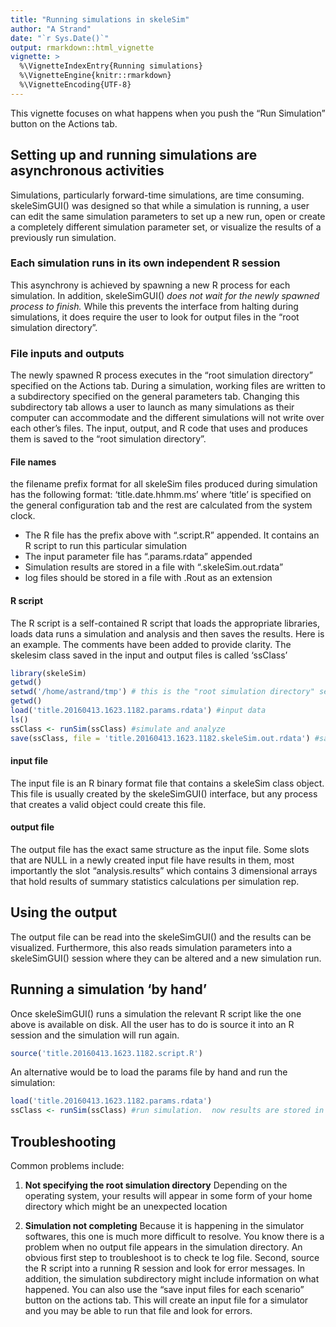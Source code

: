 ```yaml
---
title: "Running simulations in skeleSim"
author: "A Strand"
date: "`r Sys.Date()`"
output: rmarkdown::html_vignette
vignette: >
  %\VignetteIndexEntry{Running simulations}
  %\VignetteEngine{knitr::rmarkdown}
  %\VignetteEncoding{UTF-8}
---
```


This vignette focuses on what happens when you push the "Run Simulation" button on the Actions tab.

## Setting up and running simulations are asynchronous activities

Simulations, particularly forward-time simulations, are time consuming.  skeleSimGUI() was designed so that while a simulation is running, a user can edit the same simulation parameters to set up a new run, open or create a completely different simulation parameter set, or visualize the results of a previously run simulation.

### Each simulation runs in its own independent R session

This asynchrony is achieved by spawning a new R process for each simulation.  In addition, skeleSimGUI() *does not wait for the newly spawned process to finish.*  While this prevents the interface from halting during simulations, it does require the user to look for output files in the "root simulation directory".

### File inputs and outputs
The newly spawned R process executes in the "root simulation directory" specified on the Actions tab.  During a simulation, working files are written to a subdirectory specified on the general parameters tab.  Changing this subdirectory tab allows a user to launch as many simulations as their computer can accommodate and the different simulations will not write over each other's files.  The input, output, and R code that uses and produces them is saved to the "root simulation directory".

#### File names

the filename prefix format for all skeleSim files produced during simulation has the following format:
'title.date.hhmm.ms'  where 'title' is specified on the general configuration tab and the rest are calculated from the system clock.

  * The R file has the prefix above with ".script.R" appended.  It contains an R script to run this particular simulation
  * The input parameter file has ".params.rdata" appended
  * Simulation results are stored in a file with ".skeleSim.out.rdata"
  * log files should be stored in a file with .Rout as an extension
  
#### R script
The R script is a self-contained R script that loads the appropriate libraries, loads data runs a simulation and analysis and then saves the results.  Here is an example.  The comments have been added to provide clarity.  The skelesim class saved in the input and output files is called 'ssClass'
```r
library(skeleSim)  
getwd()
setwd('/home/astrand/tmp') # this is the "root simulation directory" set on the actions tab
getwd()
load('title.20160413.1623.1182.params.rdata') #input data
ls()
ssClass <- runSim(ssClass) #simulate and analyze
save(ssClass, file = 'title.20160413.1623.1182.skeleSim.out.rdata') #save the output

```

#### input file
The input file is an R binary format file that contains a skeleSim class object.  This file is usually created by the skeleSimGUI() interface, but any process that creates a valid object could create this file.

#### output file
The output file has the exact same structure as the input file.  Some slots that are NULL in a newly created input file have results in them, most importantly the slot "analysis.results" which contains 3 dimensional arrays that hold results of summary statistics calculations per simulation rep.

## Using the output
The output file can be read into the skeleSimGUI() and the results can be visualized. Furthermore, this also reads simulation parameters into a skeleSimGUI() session where they can be altered and a new simulation run.

## Running a simulation 'by hand'
Once skeleSimGUI() runs a simulation the relevant R script like the one above is available on disk.  All the user has to do is source it into an R session and the simulation will run again.

```r
source('title.20160413.1623.1182.script.R')
```

An alternative would be to load the params file by hand and run the simulation:
```r

load('title.20160413.1623.1182.params.rdata')
ssClass <- runSim(ssClass) #run simulation.  now results are stored in ssClass@analysis.results

```


## Troubleshooting
Common problems include:
  
 1. **Not specifying the root simulation directory** Depending on the
    operating system, your results will appear in some form of your
    home directory which might be an unexpected location
  
 2. **Simulation not completing** Because it is happening in the
    simulator softwares, this one is much more difficult to
    resolve. You know there is a problem when no output file appears
    in the simulation directory.  An obvious first step to
    troubleshoot is to check te log file.  Second, source the R script
    into a running R session and look for error messages.  In
    addition, the simulation subdirectory might include information on
    what happened.  You can also use the "save input files for each
    scenario" button on the actions tab.  This will create an input
    file for a simulator and you may be able to run that file and look
    for errors.
 
 
